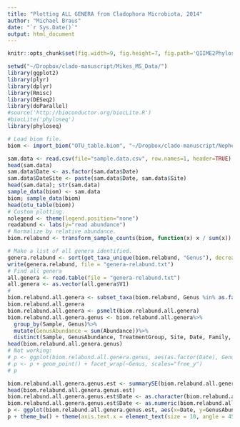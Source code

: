 ```yaml
---
title: "Plotting ALL GENERA from Cladophora Microbiota, 2014"
author: "Michael Braus"
date: "`r Sys.Date()`"
output: html_document
---
```

  ```r
knitr::opts_chunk$set(fig.width=9, fig.height=7, fig.path='QIIME2Phyloseq-all-genera-figs/', warning=FALSE, message=FALSE, cache=TRUE)
```
```r
setwd("~/Dropbox/clado-manuscript/Mikes_MS_Data/")
library(ggplot2)
library(plyr)
library(dplyr)
library(Rmisc)
library(DESeq2)
library(doParallel)
#source('http://bioconductor.org/biocLite.R')
#biocLite('phyloseq')
library(phyloseq)
```
``` r
# Load biom file. 
biom <- import_biom("OTU_table.biom", "~/Dropbox/clado-manuscript/Nephele/PipelineResults_NMEPINZ20QK1/nephele_outputs/tree.tre", parseFunction=parse_taxonomy_greengenes)
```
``` r
sam.data <- read.csv(file="sample.data.csv", row.names=1, header=TRUE)
head(sam.data)
sam.data$Date <- as.factor(sam.data$Date)
sam.data$DateSite <- paste(sam.data$Date, sam.data$Site)
head(sam.data); str(sam.data)
sample_data(biom) <- sam.data
biom; sample_data(biom)
head(otu_table(biom))
# Custom plotting. 
nolegend <- theme(legend.position="none")
readabund <- labs(y="read abundance")
# Normalize by relative abundance. 
biom.relabund <- transform_sample_counts(biom, function(x) x / sum(x))
```
```r
# Make a list of all genera identified. 
genera.relabund <- sort(get_taxa_unique(biom.relabund, "Genus"), decreasing=FALSE)
write(genera.relabund, file = "genera-relabund.txt")
# Find all genera
all.genera <- read.table(file = "genera-relabund.txt")
all.genera <- as.vector(all.genera$V1)
# 
biom.relabund.all.genera <- subset_taxa(biom.relabund, Genus %in% as.factor(all.genera))
biom.relabund.all.genera
biom.relabund.all.genera <- psmelt(biom.relabund.all.genera)
biom.relabund.all.genera.genus <- biom.relabund.all.genera%>%
  group_by(Sample, Genus)%>%
  mutate(GenusAbundance = sum(Abundance))%>%
  distinct(Sample, GenusAbundance, TreatmentGroup, Site, Date, Family, Genus)
head(biom.relabund.all.genera.genus)
# Not working: 
# p <- ggplot(biom.relabund.all.genera.genus, aes(as.factor(Date), GenusAbundance, color = Site))
# p <- p + geom_point() + facet_wrap(~Genus, scales="free_y")
# p
```
```r
biom.relabund.all.genera.genus.est <- summarySE(biom.relabund.all.genera.genus, measurevar="GenusAbundance", groupvars=c("Site","Date", "Genus"))
head(biom.relabund.all.genera.genus.est)
biom.relabund.all.genera.genus.est$Date <- as.character(biom.relabund.all.genera.genus.est$Date)
biom.relabund.all.genera.genus.est$Date <- as.numeric(biom.relabund.all.genera.genus.est$Date)
p <- ggplot(biom.relabund.all.genera.genus.est, aes(x=Date, y=GenusAbundance, color = Site)) + geom_point() +  geom_errorbar(aes(ymin=GenusAbundance-se, ymax=GenusAbundance+se)) +  geom_line() + facet_wrap(~Genus, ncol = 3, scales="free_y")
p + theme_bw() + theme(axis.text.x = element_text(size = 10, angle = 45, hjust=1),axis.text.y = element_text(size = 10))
```